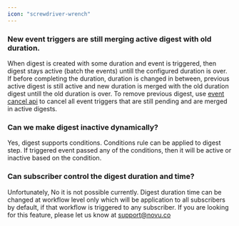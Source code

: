 ```yaml
---
icon: "screwdriver-wrench"
---
```


### New event triggers are still merging active digest with old duration.
When digest is created with some duration and event is triggered, then digest stays active (batch the events) untill the configured duration is over. If before completing the duration, duration is changed in between, previous active digest is still active and new duration is merged with the old duration digest untill the old duration is over. To remove previous digest, use [event cancel api](/api-reference/events/cancel-triggered-event) to cancel all event triggers that are still pending and are merged in active digests.

### Can we make digest inactive dynamically?
Yes, digest supports conditions. Conditions rule can be applied to digest step. If triggered event passed any of the conditions, then it will be active or inactive based on the condition.

### Can subscriber control the digest duration and time?
Unfortunately, No it is not possible currently. Digest duration time can be changed at workflow level only which will be application to all subscribers by default, if that workflow is triggered to any subscriber. If you are looking for this feature, please let us know at support@novu.co


<Snippet file="contact-support.mdx" />